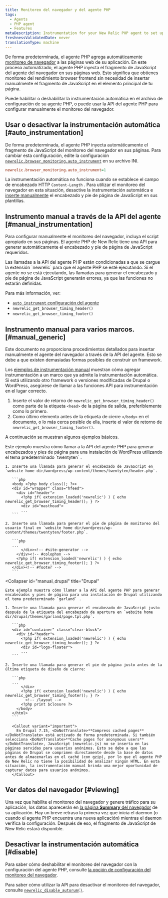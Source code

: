 ```yaml
---
title: Monitoreo del navegador y del agente PHP
tags:
  - Agents
  - PHP agent
  - Features
metaDescription: Instrumentation for your New Relic PHP agent to set up browser monitoring.
freshnessValidatedDate: never
translationType: machine
---
```


De forma predeterminada, el agente PHP agrega automáticamente [monitoreo de navegador](/docs/browser/new-relic-browser/getting-started/introduction-new-relic-browser) a las páginas web de su aplicación. En este proceso automatizado, el agente PHP inyecta el fragmento de JavaScript del agente del navegador en sus páginas web. Esto significa que obtienes monitoreo del rendimiento browser frontend sin necesidad de insertar manualmente el fragmento de JavaScript en el elemento principal de tu página.

Puede habilitar o deshabilitar la instrumentación automática en el archivo de configuración de su agente PHP, o puede usar la API del agente PHP para configurar manualmente el monitoreo del navegador.

## Usar o desactivar la instrumentación automática [#auto_instrumentation]

De forma predeterminada, el agente PHP inyecta automáticamente el fragmento de JavaScript del monitoreo del navegador en sus páginas. Para cambiar esta configuración, edite la configuración [`newrelic.browser_monitoring.auto_instrument`](/docs/apm/agents/php-agent/configuration/php-agent-configuration/#inivar-autorum) en su archivo INI.

```ini
newrelic.browser_monitoring.auto_instrument=1
```

La instrumentación automática no funciona cuando se establece el campo de encabezado HTTP `Content-Length` . Para utilizar el monitoreo del navegador en esta situación, desactive la instrumentación automática e [inserte manualmente](#manual_instrumentation) el encabezado y pie de página de JavaScript en sus plantillas.

## Instrumento manual a través de la API del agente [#manual_instrumentation]

Para configurar manualmente el monitoreo del navegador, incluya el script apropiado en sus páginas. El agente PHP de New Relic tiene una API para generar automáticamente el encabezado y pie de página de JavaScript requeridos.

<Callout variant="important">
  Las llamadas a la API del agente PHP están condicionadas a que se cargue la extensión `newrelic` para que el agente PHP se esté ejecutando. Si el agente no se está ejecutando, las llamadas para generar el encabezado y pie de página de JavaScript generarán errores, ya que las funciones no estarán definidas.
</Callout>

Para más información, ver:

* [`auto_instrument` configuración del agente](/docs/agents/php-agent/configuration/php-agent-configuration#inivar-autorum)
* `newrelic_get_browser_timing_header()`
* `newrelic_get_browser_timing_footer()`

## Instrumento manual para varios marcos. [#manual_generic]

Este documento no proporciona procedimientos detallados para insertar manualmente el agente del navegador a través de la API del agente. Esto se debe a que existen demasiadas formas posibles de construir un framework.

Los [ejemplos de instrumentación manual](#manual_examples) muestran cómo agregar instrumentación a un marco que ya admite la instrumentación automática. Si está utilizando otro framework o versiones modificadas de Drupal o WordPress, asegúrese de llamar a las funciones API para instrumentación en el lugar correcto.

1. Inserte el valor de retorno de `newrelic_get_browser_timing_header()` como parte de la etiqueta `<head>` de la página de salida, preferiblemente como lo primero.
2. Como último elemento antes de la etiqueta de cierre `</body>` en el documento, o lo más cerca posible de ella, inserte el valor de retorno de `newrelic_get_browser_timing_footer()`.

A continuación se muestran algunos ejemplos básicos.

<CollapserGroup>
  <Collapser
    id="manual_wp"
    title="WordPress"
  >
    Este ejemplo muestra cómo llamar a la API del agente PHP para generar encabezados y pies de página para una instalación de WordPress utilizando el tema predeterminado `twentyten` .

    1. Inserte una llamada para generar el encabezado de JavaScript en `website home dir/wordpress/wp-content/themes/twentyten/header.php`.

       ```php
       <body <?php body_class(); ?>>
       <div id="wrapper" class="hfeed">
         <div id="header">
           <?php if( extension_loaded('newrelic') ) { echo newrelic_get_browser_timing_header(); } ?>
           <div id="masthead">
           ...
       ```

    2. Inserte una llamada para generar el pie de página de monitoreo del usuario final en `website home dir/wordpress/wp-content/themes/twentyten/footer.php`.

       ```php
       ...
           </div><!-- #site-generator -->
         </div><!-- #colophon -->
         <?php if( extension_loaded('newrelic') ) { echo newrelic_get_browser_timing_footer(); } ?>
       </div><!-- #footer -->
       ```
  </Collapser>

  <Collapser
    id="manual_drupal"
    title="Drupal"
  >
    Este ejemplo muestra cómo llamar a la API del agente PHP para generar encabezados y pies de página para una instalación de Drupal utilizando el tema predeterminado `garland` .

    1. Inserte una llamada para generar el encabezado de JavaScript justo después de la etiqueta del encabezado de apertura en `website home dir/drupal/themes/garland/page.tpl.php`.

       ```php
       <div id="container" class="clear-block">
         <div id="header">
           <?php if( extension_loaded('newrelic') ) { echo newrelic_get_browser_timing_header(); } ?>
           <div id="logo-floater">
           ...
       ```

    2. Inserte una llamada para generar el pie de página justo antes de la última etiqueta de diseño de cierre:

       ```php
       ...
           </div>
           <?php if( extension_loaded('newrelic') ) { echo newrelic_get_browser_timing_footer(); } ?>
             <!-- /layout -->
           <?php print $closure ?>
         </body>
       </html>
       ```

       <Callout variant="important">
         En Drupal 7.15, <DoNotTranslate>**Compress cached pages**</DoNotTranslate> está activado de forma predeterminada. Si también selecciona <DoNotTranslate>**Cache pages for anonymous users**</DoNotTranslate>, JavaScript (newrelic.js) no se inserta en las páginas servidas para usuarios anónimos. Esto se debe a que las páginas de Drupal se comprimen directamente desde la base de datos antes de almacenarlas en el caché (con gzip), por lo que el agente PHP de New Relic no tiene la posibilidad de analizar ningún HTML. En esta situación, la instrumentación manual brinda una mejor oportunidad de capturar datos para usuarios anónimos.
       </Callout>
  </Collapser>
</CollapserGroup>

## Ver datos del navegador [#viewing]

Una vez que habilite el monitoreo del navegador y genere tráfico para su aplicación, los datos aparecerán en [la página <DoNotTranslate>**Summary**</DoNotTranslate> del navegador](/docs/browser/new-relic-browser/getting-started/browser-overview-page-website-performance-summary) de su aplicación. Hay un breve retraso la primera vez que inicia el daemon (o cuando el agente PHP encuentra una nueva aplicación) mientras el daemon verifica la configuración. Después de eso, el fragmento de JavaScript de New Relic estará disponible.

## Desactivar la instrumentación automática [#disable]

Para saber cómo deshabilitar el monitoreo del navegador con la configuración del agente PHP, consulte [la opción de configuración del monitoreo del navegador](/docs/agents/php-agent/configuration/php-agent-configuration#inivar-autorum).

Para saber cómo utilizar la API para desactivar el monitoreo del navegador, consulte [`newrelic_disable_autorum()`](/docs/agents/php-agent/php-agent-api/newrelic_disable_autorum).